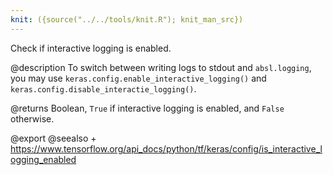 ```yaml
---
knit: ({source("../../tools/knit.R"); knit_man_src})
---
```

Check if interactive logging is enabled.

@description
To switch between writing logs to stdout and `absl.logging`, you may use
`keras.config.enable_interactive_logging()` and
`keras.config.disable_interactie_logging()`.

@returns
Boolean, `True` if interactive logging is enabled,
and `False` otherwise.

@export
@seealso
+ <https://www.tensorflow.org/api_docs/python/tf/keras/config/is_interactive_logging_enabled>
